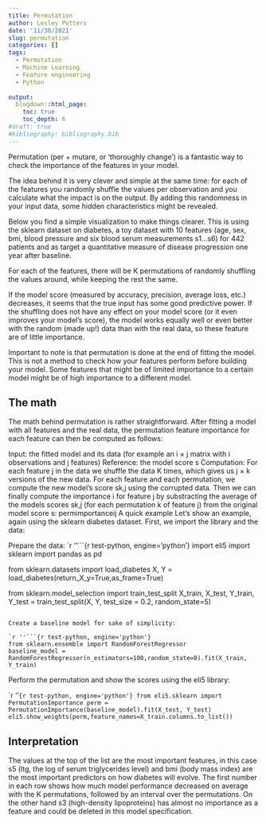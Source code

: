 ```yaml
---
title: Permutation
author: Lesley Potters
date: '11/30/2021'
slug: permutation
categories: []
tags:
  - Permutation
  - Machine Learning
  - Feature engineering
  - Python
 
output: 
  blogdown::html_page:
    toc: true
    toc_depth: 6
#draft: true
#bibliography: bibliography.bib
---
```

Permutation (per + mutare, or ‘thoroughly change’) is a fantastic way to check the importance of the features in your model.

The idea behind it is very clever and simple at the same time: for each of the features you randomly shuffle the values per observation and you calculate what the impact is on the output. By adding this randomness in your input data, some hidden characteristics might be revealed.

Below you find a simple visualization to make things clearer. This is using the sklearn dataset on diabetes, a toy dataset with 10 features (age, sex, bmi, blood pressure and six blood serum measurements s1…s6) for 442 patients and as target a quantitative measure of disease progression one year after baseline.

For each of the features, there will be K permutations of randomly shuffling the values around, while keeping the rest the same.

If the model score (measured by accuracy, precision, average loss, etc.) decreases, it seems that the true input has some good predictive power. If the shuffling does not have any effect on your model score (or it even improves your model’s score), the model works equally well or even better with the random (made up!) data than with the real data, so these feature are of little importance.

Important to note is that permutation is done at the end of fitting the model. This is not a method to check how your features perform before building your model. Some features that might be of limited importance to a certain model might be of high importance to a different model.

## The math
The math behind permutation is rather straightforward. After fitting a model with all features and the real data, the permutation feature importance for each feature can then be computed as follows:

Input: the fitted model and its data (for example an i × j matrix with i observations and j features)
Reference: the model score s
Computation:
For each feature j in the data we shuffle the data K times, which gives us j × k versions of the new data.
For each feature and each permutation, we compute the new model’s score sk,j using the corrupted data.
Then we can finally compute the importance i for feature j by substracting the average of the models scores sk,j (for each permutation k of feature j) from the original model score s: permimportanceij
A quick example
Let’s show an example, again using the sklearn diabetes dataset. First, we import the library and the data:

Prepare the data:
`r ''```{r test-python, engine='python'}
import eli5
import sklearn
import pandas as pd

from sklearn.datasets import load_diabetes
X, Y = load_diabetes(return_X_y=True,as_frame=True)
 
from sklearn.model_selection import train_test_split
X_train, X_test, Y_train, Y_test = train_test_split(X, Y, test_size = 0.2, random_state=5)
```

Create a baseline model for sake of simplicity:

`r ''```{r test-python, engine='python'}
from sklearn.ensemble import RandomForestRegressor
baseline_model = RandomForestRegressor(n_estimators=100,random_state=0).fit(X_train, Y_train)
```

Perform the permutation and show the scores using the eli5 library:

`r ''```{r test-python, engine='python'}
from eli5.sklearn import PermutationImportance
perm = PermutationImportance(baseline_model).fit(X_test, Y_test)
eli5.show_weights(perm,feature_names=X_train.columns.to_list())
```

## Interpretation
The values at the top of the list are the most important features, in this case s5 (ltg, the log of serum triglycerides level) and bmi (body mass index) are the most important predictors on how diabetes will evolve. The first number in each row shows how much model performance decreased on average with the K permutations, followed by an interval over the permutations. On the other hand s3 (high-density lipoproteins) has almost no importance as a feature and could be deleted in this model specification.